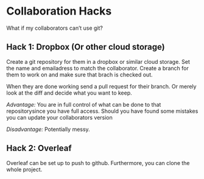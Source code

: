 # Collaboration Hacks

What if my collaborators can't use git?

## Hack 1: Dropbox (Or other cloud storage)
Create a git repository for them in a dropbox or similar cloud storage. 
Set the name and emailadress to match the collaborator. 
Create a branch for them to work on and make sure that brach is checked out.

When they are done working send a pull request for their branch. 
Or merely look at the diff and decide what you want to keep. 

*Advantage:* You are in full control of what can be done to that repositorysince you have full access. 
Should you have found some mistakes you can update your collaborators version

*Disadvantage:* Potentially messy.

## Hack 2: Overleaf
Overleaf can be set up to push to github. 
Furthermore, you can clone the whole project.



























































































